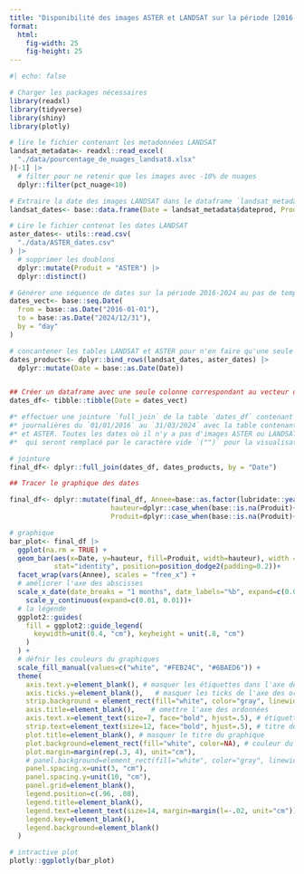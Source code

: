 ```yaml
---
title: "Disponibilité des images ASTER et LANDSAT sur la période [2016-2024]"
format: 
  html:
    fig-width: 25
    fig-height: 25
---
```


```r
#| echo: false

# Charger les packages nécessaires
library(readxl)
library(tidyverse)
library(shiny)
library(plotly)

# lire le fichier contenant les metadonnées LANDSAT
landsat_metadata<- readxl::read_excel(
  "./data/pourcentage_de_nuages_landsat8.xlsx"
)[-1] |>
  # filter pour ne retenir que les images avec -10% de nuages
  dplyr::filter(pct_nuage<10)

# Extraire la date des images LANDSAT dans le dataframe `landsat_metadata`
landsat_dates<- base::data.frame(Date = landsat_metadata$dateprod, Produit = "LANDSAT")

# Lire le fichier contenat les dates LANDSAT
aster_dates<- utils::read.csv(
  "./data/ASTER_dates.csv"
) |>
  # supprimer les doublons
  dplyr::mutate(Produit = "ASTER") |>
  dplyr::distinct()

# Générer une séquence de dates sur la période 2016-2024 au pas de temps journalier.
dates_vect<- base::seq.Date(
  from = base::as.Date("2016-01-01"),
  to = base::as.Date("2024/12/31"),
  by = "day"
)

# concantener les tables LANDSAT et ASTER pour n'en faire qu'une seule table
dates_products<- dplyr::bind_rows(landsat_dates, aster_dates) |>
  dplyr::mutate(Date = base::as.Date(Date))


## Créer un dataframe avec une seule colonne correspondant au vecteur de dates créée plus haut
dates_df<- tibble::tibble(Date = dates_vect)

#* effectuer une jointure `full_join` de la table `dates_df` contenant la séquence de dates
#* journalières du `01/01/2016` au `31/03/2024` avec la table contenant les dates LANDSAT
#* et ASTER. Toutes les dates où il n'y a pas d'images ASTER ou LANDSAT aura des valeurs NA,
#*  qui seront remplacé par le caractère vide `("")` pour la visualisation

# jointure
final_df<- dplyr::full_join(dates_df, dates_products, by = "Date")

## Tracer le graphique des dates

final_df<- dplyr::mutate(final_df, Annee=base::as.factor(lubridate::year(Date)),
                         hauteur=dplyr::case_when(base::is.na(Produit)~0, TRUE~25),
                         Produit=dplyr::case_when(base::is.na(Produit)~" ", TRUE~Produit),)

# graphique
bar_plot<- final_df |>
  ggplot(na.rm = TRUE) +
  geom_bar(aes(x=Date, y=hauteur, fill=Produit, width=hauteur), width = 15,
           stat="identity", position=position_dodge2(padding=0.2))+
  facet_wrap(vars(Annee), scales = "free_x") +
  # améliorer l'axe des abscisses
  scale_x_date(date_breaks = "1 months", date_labels="%b", expand=c(0.01, 0.01))+
    scale_y_continuous(expand=c(0.01, 0.01))+
  # la légende
  ggplot2::guides(
    fill = ggplot2::guide_legend(
      keywidth=unit(0.4, "cm"), keyheight = unit(.8, "cm")
    )
  ) +
  # défnir les couleurs du graphiques
  scale_fill_manual(values=c("white", "#FEB24C", "#6BAED6")) +
  theme(
    axis.text.y=element_blank(), # masquer les étiquettes dans l'axe des ordonnées
    axis.ticks.y=element_blank(),   # masquer les ticks de l'axe des ordonnées
    strip.background = element_rect(fill="white", color="gray", linewidth=1),
    axis.title=element_blank(),    # omettre l'axe des ordonnées
    axis.text.x=element_text(size=7, face="bold", hjust=.5), # étiquette de l'axe des abscisses
    strip.text=element_text(size=12, face="bold", hjust=.5), # titre des panels graphiques
    plot.title=element_blank(), # masquer le titre du graphique
    plot.background=element_rect(fill="white", color=NA), # couleur du fond du plan
    plot.margin=margin(rep(.3, 4), unit="cm"),
    # panel.background=element_rect(fill="white", color="gray", linewidth=1),
    panel.spacing.x=unit(3, "cm"),
    panel.spacing.y=unit(10, "cm"),
    panel.grid=element_blank(),
    legend.position=c(.96, .08),
    legend.title=element_blank(),
    legend.text=element_text(size=14, margin=margin(l=-.02, unit="cm")),
    legend.key=element_blank(),
    legend.background=element_blank()
  )

# intractive plot
plotly::ggplotly(bar_plot)
```
